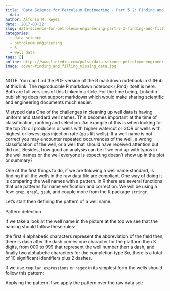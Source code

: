 ```yaml
---
title: 'Data Science for Petroleum Engineering - Part 5.2: Finding and filling missing
  data'
author: Alfonso R. Reyes
date: '2017-08-22'
slug: data-science-for-petroleum-engineering-part-5-2-finding-and-filling-missing-data
categories:
  - data science
  - petroleum engineering
  - R
  - well data
tags: []
online: https://www.linkedin.com/pulse/data-science-petroleum-engineering-part-52-finding-filling-reyes/
image: cover-finding_and_filling_missing_data.jpg
---
```


NOTE. You can find the PDF version of the R markdown notebook in GitHub at this link. The reproducible R markdown notebook (.Rmd) itself is here. Both are full versions of this LinkedIn article. For the time being, LinkedIn publishing does not support markdown which would make sharing scientific and engineering documents much easier.


Mistyped data
One of the challenges in cleaning up well data is having uniform and standard well names. This becomes important at the time of classification, ranking and selection. An example of this is when looking for the top 20 oil producers or wells with higher watercut or GOR or wells with highest or lowest gas injection rate (gas lift wells). If a well name is not correct you may encounter repeated occurrences of the well, a wrong classification of the well, or a well that should have received attention but did not. Besides, how good an analysis can be if we end up with typos in the well names or the well everyone is expecting doesn't show up in the plot or summary?

One of the first things to do, if we are folowing a well name standard, is finding if all the wells in the raw data file are compliant. One way of doing it is comparing the well names with a pattern. In R there are several functions that use patterns for name verification and correction. We will be using a few: `grep`, `grepl`, `gsub`, and couple more from the R package `stringr`.

Let's start then defining the pattern of a well name.

Pattern detection

If we take a look at the well name in the picture at the top we see that the naming should follow these rules:

the first 4 alphabetic characters represent the abbreviation of the field
then, there is dash
after the dash comes one character for the platform
then 3 digits, from 000 to 999 that represent the well number
then a dash, and finally
two alphabetic characters for the completion type
So, there is a total of 10 significant identifiers plus 2 dashes.

If we use `regular expressions` or `regex` in its simplest form the wells should follow this pattern:

Applying the pattern
If we apply the pattern over the raw data set:

